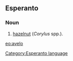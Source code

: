 ==Esperanto==
===Noun===
# [[hazelnut]] (''Corylus'' spp.).

[[eo:avelo]]
[[Category:Esperanto language]]
{{Universala Vortaro}}